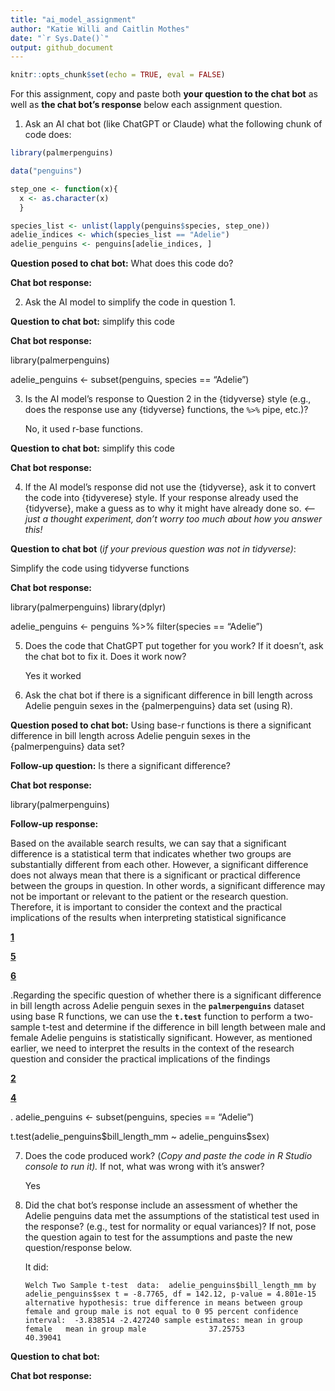 ```yaml
---
title: "ai_model_assignment"
author: "Katie Willi and Caitlin Mothes"
date: "`r Sys.Date()`"
output: github_document
---
```


```r
knitr::opts_chunk$set(echo = TRUE, eval = FALSE)
```

For this assignment, copy and paste both **your question to the chat bot** as well as **the chat bot's response** below each assignment question.

1)  Ask an AI chat bot (like ChatGPT or Claude) what the following chunk of code does:

```r
library(palmerpenguins)

data("penguins")

step_one <- function(x){
  x <- as.character(x)
  }

species_list <- unlist(lapply(penguins$species, step_one))
adelie_indices <- which(species_list == "Adelie")
adelie_penguins <- penguins[adelie_indices, ]
```

**Question posed to chat bot:** What does this code do?

**Chat bot response:**

2)  Ask the AI model to simplify the code in question 1.

**Question to chat bot:** simplify this code

**Chat bot response:**

library(palmerpenguins)

adelie_penguins \<- subset(penguins, species == "Adelie")

3.  Is the AI model's response to Question 2 in the {tidyverse} style (e.g., does the response use any {tidyverse} functions, the `%>%` pipe, etc.)?

    No, it used r-base functions.

**Question to chat bot:** simplify this code

**Chat bot response:**

4.  If the AI model's response did not use the {tidyverse}, ask it to convert the code into {tidyverese} style. If your response already used the {tidyverse}, make a guess as to why it might have already done so. *\<--- just a thought experiment, don't worry too much about how you answer this!*

**Question to chat bot** (*if your previous question was not in tidyverse)*:

Simplify the code using tidyverse functions

**Chat bot response:**

library(palmerpenguins)
library(dplyr)

adelie_penguins \<- penguins %\>%
filter(species == "Adelie")

5.  Does the code that ChatGPT put together for you work? If it doesn't, ask the chat bot to fix it. Does it work now?

    Yes it worked

6.  Ask the chat bot if there is a significant difference in bill length across Adelie penguin sexes in the {palmerpenguins} data set (using R).

**Question posed to chat bot:** Using base-r functions is there a significant difference in bill length across Adelie penguin sexes in the {palmerpenguins} data set?

**Follow-up question:** Is there a significant difference?

**Chat bot response:**

library(palmerpenguins)

**Follow-up response:**

Based on the available search results, we can say that a significant difference is a statistical term that indicates whether two groups are substantially different from each other. However, a significant difference does not always mean that there is a significant or practical difference between the groups in question. In other words, a significant difference may not be important or relevant to the patient or the research question. Therefore, it is important to consider the context and the practical implications of the results when interpreting statistical significance

[**1**](https://www.statisticsdonewrong.com/significant-differences.html)

[**5**](https://en.testingtreatments.org/book/7-taking-account-play-chance/what-does-a-significant-difference-between-treatments-mean/)

[**6**](https://help.surveymonkey.com/en/surveymonkey/analyze/significant-differences/)

.Regarding the specific question of whether there is a significant difference in bill length across Adelie penguin sexes in the **`palmerpenguins`** dataset using base R functions, we can use the **`t.test`** function to perform a two-sample t-test and determine if the difference in bill length between male and female Adelie penguins is statistically significant. However, as mentioned earlier, we need to interpret the results in the context of the research question and consider the practical implications of the findings

[**2**](https://www.researchgate.net/post/Are_there_significant_differences_in_the_different_levels_of_significance)

[**4**](https://www.ncbi.nlm.nih.gov/pmc/articles/PMC7977423/)

.
adelie_penguins \<- subset(penguins, species == "Adelie")

t.test(adelie_penguins\$bill_length_mm \~ adelie_penguins\$sex)

7.  Does the code produced work? (*Copy and paste the code in R Studio console to run it).* If not, what was wrong with it's answer?

    Yes

8.  Did the chat bot's response include an assessment of whether the Adelie penguins data met the assumptions of the statistical test used in the response? (e.g., test for normality or equal variances)? If not, pose the question again to test for the assumptions and paste the new question/response below.

    It did:

    ```         
    Welch Two Sample t-test  data:  adelie_penguins$bill_length_mm by adelie_penguins$sex t = -8.7765, df = 142.12, p-value = 4.801e-15 alternative hypothesis: true difference in means between group female and group male is not equal to 0 95 percent confidence interval:  -3.838514 -2.427240 sample estimates: mean in group female   mean in group male              37.25753             40.39041 
    ```

**Question to chat bot:**

**Chat bot response:**
